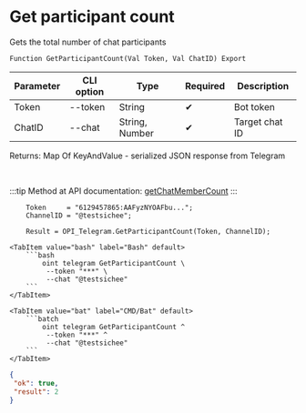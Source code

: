 ﻿---
sidebar_position: 6
---


# Get participant count
 Gets the total number of chat participants



`Function GetParticipantCount(Val Token, Val ChatID) Export`

  | Parameter | CLI option | Type | Required | Description |
  |-|-|-|-|-|
  | Token | --token | String | &#x2714; | Bot token |
  | ChatID | --chat | String, Number | &#x2714; | Target chat ID |

  
  Returns:  Map Of KeyAndValue - serialized JSON response from Telegram

<br/>

:::tip
Method at API documentation: [getChatMemberCount](https://core.telegram.org/bots/api#getchatmembercount)
:::
<br/>



```bsl title="1C:Enterprise/OneScript code example"
    Token     = "6129457865:AAFyzNYOAFbu...";
    ChannelID = "@testsichee";

    Result = OPI_Telegram.GetParticipantCount(Token, ChannelID);
```
 

 <Tabs>
  
    <TabItem value="bash" label="Bash" default>
        ```bash
            oint telegram GetParticipantCount \
             --token "***" \
             --chat "@testsichee"
        ```
    </TabItem>
  
    <TabItem value="bat" label="CMD/Bat" default>
        ```batch
            oint telegram GetParticipantCount ^
             --token "***" ^
             --chat "@testsichee"
        ```
    </TabItem>
</Tabs>


```json title="Result"
{
 "ok": true,
 "result": 2
}
```
